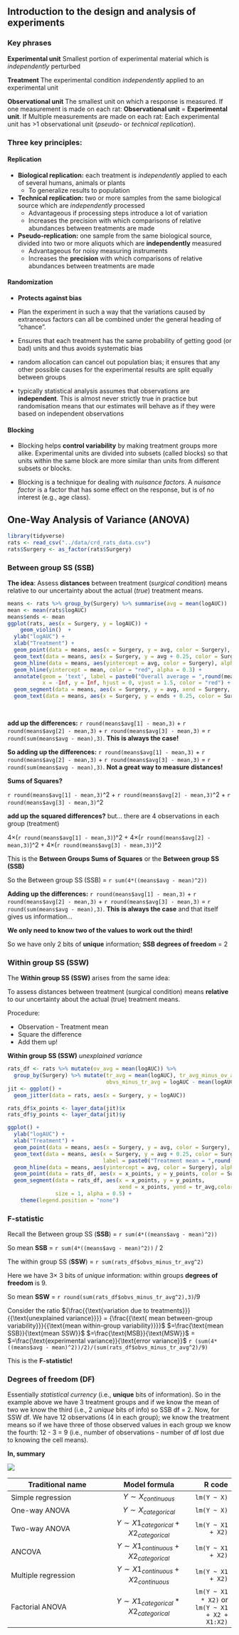 ## Introduction to the design and analysis of experiments


###  Key phrases


**Experimental unit** Smallest portion of experimental material which is *independently* perturbed
 

**Treatment** The experimental condition *independently* applied to an experimental unit


**Observational unit** The smallest unit on which a response is measured. If one measurement is made on each rat: **Observational unit** = **Experimental unit**. If Multiple measurements are made on each rat: Each experimental unit has >1 observational unit (*pseudo-* or *technical replication*).


### Three key principles:


#### **Replication**

+ **Biological replication:** each treatment is *independently* applied to each of several humans, animals or plants
  + To generalize results to population


+ **Technical replication:** two or more samples from the same biological source which are *independently* processed
  + Advantageous if processing steps introduce a lot of variation
  + Increases the precision with which comparisons of relative abundances between treatments are made


+ **Pseudo-replication:** one sample from the same biological source, divided into two or more aliquots which are **independently** measured
  + Advantageous for noisy measuring instruments
  + Increases the **precision** with which comparisons of relative abundances between treatments are made
  
#### **Randomization**

+ **Protects against bias**


+ Plan the experiment in such a way that the variations caused by extraneous factors can all be combined under the general heading of "chance".

+ Ensures that each treatment has the same probability of getting good (or bad) units and thus
avoids systematic bias
+ random allocation can cancel out population bias; it ensures that any other possible causes for the experimental results are split equally between groups
+ typically statistical analysis assumes that observations are **independent**. This is almost never strictly true in practice but randomisation means that our estimates will behave as if they were based on independent observations


#### **Blocking**

+ Blocking helps **control variability** by making treatment groups more alike. Experimental units are divided into subsets (called blocks) so that units within the same block are more similar than units from different subsets or blocks. 

+ Blocking is a technique for dealing with *nuisance factors*. A *nuisance factor* is a factor that has some effect on the response, but is of no interest (e.g., age class).


## One-Way **An**alysis **o**f **Va**riance (ANOVA)

```r
library(tidyverse)
rats <- read_csv("../data/crd_rats_data.csv")
rats$Surgery <- as_factor(rats$Surgery)
```

### Between group SS (SSB)

**The idea**: Assess **distances** between treatment (*surgical condition*) means relative to our uncertainty about the actual (*true*) treatment means.


```r
means <- rats %>% group_by(Surgery) %>% summarise(avg = mean(logAUC))
mean <- mean(rats$logAUC)
means$ends <- mean
ggplot(rats, aes(x = Surgery, y = logAUC)) + 
    geom_violin()  + 
  ylab("logAUC") +
  xlab("Treatment") +
  geom_point(data = means, aes(x = Surgery, y = avg, color = Surgery), size = 2) +
  geom_text(data = means, aes(x = Surgery, y = avg + 0.25, color = Surgery, label = paste0("Treatment mean = ",round(avg,3)))) +
  geom_hline(data = means, aes(yintercept = avg, color = Surgery), alpha = 0.3, lty = 2) +
  geom_hline(yintercept = mean, color = "red", alpha = 0.3) +
  annotate(geom = 'text', label = paste0("Overall average = ",round(mean,3)) , 
           x = -Inf, y = Inf, hjust = 0, vjust = 1.5, color = "red") +
  geom_segment(data = means, aes(x = Surgery, y = avg, xend = Surgery, yend = ends,color = Surgery), size = 1) +
  geom_text(data = means, aes(x = Surgery, y = ends + 0.25, color = Surgery, label = paste0("diff to overall = ",round(avg - ends,3))))
  
  
```


**add up the differences:** `r round(means$avg[1] - mean,3)` + `r round(means$avg[2] - mean,3)` + `r round(means$avg[3] - mean,3)` = `r round(sum(means$avg - mean),3)`. **This is always the case!**

**So adding up the differences:** `r round(means$avg[1] - mean,3)` + `r round(means$avg[2] - mean,3)` + `r round(means$avg[3] - mean,3)` = `r round(sum(means$avg - mean),3)`. **Not a great way to measure distances!**


**Sums of Squares?** 

`r round(means$avg[1] - mean,3)`^2 + `r round(means$avg[2] - mean,3)`^2 + `r round(means$avg[3] - mean,3)`^2

**add up the squared differences?** but... there are 4 observations in each group (treatment)


4$\times$(`r round(means$avg[1] - mean,3)`)^2 + 4$\times$(`r round(means$avg[2] - mean,3)`)^2 + 4$\times$(`r round(means$avg[3] - mean,3)`)^2

This is the **Between Groups Sums of Squares** or the **Between group SS (SSB)** 


So the Between group SS (SSB) = `r sum(4*((means$avg - mean)^2))`


**Adding up the differences:** `r round(means$avg[1] - mean,3)` + `r round(means$avg[2] - mean,3)` + `r round(means$avg[3] - mean,3)` = `r round(sum(means$avg - mean),3)`. **This is always the case** and that itself gives us information...


**We only need to know two of the values to work out the third!**

So we have only 2 bits of **unique** information; **SSB degrees of freedom** = 2

### Within group SS (SSW)

The **Within group SS (SSW)** arises from the same idea:

To assess distances between treatment (surgical condition) means **relative** to our uncertainty about the actual (true) treatment means.

Procedure:

 + Observation - Treatment mean
 + Square the difference
 + Add them up!

**Within group SS (SSW)** *unexplained variance*

```r
rats_df <- rats %>% mutate(ov_avg = mean(logAUC)) %>% 
  group_by(Surgery) %>% mutate(tr_avg = mean(logAUC), tr_avg_minus_ov_avg = mean(logAUC) - ov_avg,
                               obvs_minus_tr_avg = logAUC - mean(logAUC))
jit <- ggplot() + 
  geom_jitter(data = rats, aes(x = Surgery, y = logAUC))

rats_df$x_points <- layer_data(jit)$x
rats_df$y_points <- layer_data(jit)$y

ggplot() + 
  ylab("logAUC") +
  xlab("Treatment") +
  geom_point(data = means, aes(x = Surgery, y = avg, color = Surgery), size = 2) +
  geom_text(data = means, aes(x = Surgery, y = avg + 0.25, color = Surgery, 
                              label = paste0("Treatment mean = ",round(avg,3)))) +
  geom_hline(data = means, aes(yintercept = avg, color = Surgery), alpha = 0.3, lty = 2) +
  geom_point(data = rats_df, aes(x = x_points, y = y_points, color = Surgery), alpha = 0.3) +
  geom_segment(data = rats_df, aes(x = x_points, y = y_points, 
                                   xend = x_points, yend = tr_avg,color = Surgery), 
               size = 1, alpha = 0.5) +
    theme(legend.position = "none")
```

### F-statistic

Recall the Between group SS (**SSB**) = `r sum(4*((means$avg - mean)^2))`

So mean **SSB** =  `r sum(4*((means$avg - mean)^2))` / 2


The within group SS (**SSW**) = `r sum(rats_df$obvs_minus_tr_avg^2)`

Here we have 3$\times$ 3 bits of *unique* information: within groups **degrees of freedom** is 9.

So mean **SSW** = `r round(sum(rats_df$obvs_minus_tr_avg^2),3)`/9


Consider the ratio ${\frac{{\text{variation due to treatments}}}{{\text{unexplained variance}}}} = {\frac{{\text{ mean between-group variability}}}{{\text{mean within-group variability}}}}$  $=\frac{\text{mean SSB}}{\text{mean SSW}}$ $=\frac{\text{MSB}}{\text{MSW}}$  = $=\frac{\text{experimental variance}}{\text{error variance}}$ `r (sum(4*((means$avg - mean)^2))/2)/(sum(rats_df$obvs_minus_tr_avg^2)/9)`

This is the **F-statistic!**

### Degrees of freedom (DF)

Essentially *statistical currency* (i.e., **unique** bits of information). So in the example above we have 3 treatment groups and if we know the mean of two we know the third (i.e., 2 *unique* bits of info) so SSB df = 2. Now, for SSW df. We have 12 observations (4 in each group); we know the treatment means so if we have three of those observed values in each group we know the fourth: 12 - 3 = 9 (i.e., number of observations - number of df lost due to knowing the cell means).


**In, summary**


![](https://pbs.twimg.com/media/EeMWb7QWsAIGftR?format=jpg&name=small)



| Traditional name    | Model formula  | R code  |
| ------------------- |:--------------:| -------:|
| Simple regression   | $Y \sim X_{continuous}$ | `lm(Y ~ X)` |
| One-way ANOVA       | $Y \sim X_{categorical}$      |   `lm(Y ~ X)` |
| Two-way ANOVA       | $Y \sim X1_{categorical} + X2_{categorical}$| `lm(Y ~ X1 + X2)` |
| ANCOVA              | $Y \sim X1_{continuous} + X2_{categorical}$ |`lm(Y ~ X1 + X2)` |
| Multiple regression | $Y \sim X1_{continuous} + X2_{continuous}$ | `lm(Y ~ X1 + X2)` |
| Factorial ANOVA     | $Y \sim X1_{categorical} * X2_{categorical}$|   `lm(Y ~ X1 * X2)` or `lm(Y ~ X1 + X2 + X1:X2)` |

